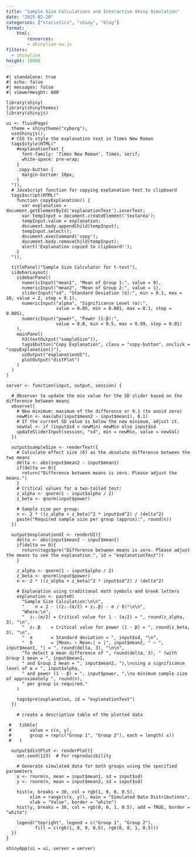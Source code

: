 ```yaml
---
title: "Sample Size Calculations and Interactive Shiny Simulation"
date: "2025-02-20"
categories: ["statistics", "shiny", "blog"]
format: 
    html:
        resources: 
        - shinylive-sw.js
filters:
  - shinylive
height: 10000
---
```


```shinylive-r
#| standalone: true
#| echo: false 
#| messages: false
#| viewerHeight: 800

library(shiny)
library(shinythemes)
library(shinyjs)

ui <- fluidPage(
  theme = shinytheme("cyborg"),
  useShinyjs(),
  # CSS to style the explanation text in Times New Roman
  tags$style(HTML("
    #explanationText {
      font-family: 'Times New Roman', Times, serif;
      white-space: pre-wrap;
    }
    .copy-button {
      margin-bottom: 10px;
    }
  ")),
  # JavaScript function for copying explanation text to clipboard
  tags$script(HTML("
    function copyExplanation() {
      var explanation = document.getElementById('explanationText').innerText;
      var tempInput = document.createElement('textarea');
      tempInput.value = explanation;
      document.body.appendChild(tempInput);
      tempInput.select();
      document.execCommand('copy');
      document.body.removeChild(tempInput);
      alert('Explanation copied to clipboard!');
    }
  ")),
  
  titlePanel("Sample Size Calculator for t-test"),
  sidebarLayout(
    sidebarPanel(
      numericInput("mean1", "Mean of Group 1:", value = 0),
      numericInput("mean2", "Mean of Group 2:", value = 1),
      sliderInput("sd", "Standard Deviation (σ):", min = 0.1, max = 10, value = 2, step = 0.1),
      numericInput("alpha", "Significance Level (α):", 
                   value = 0.05, min = 0.001, max = 0.1, step = 0.005),
      numericInput("power", "Power (1-β):", 
                   value = 0.8, min = 0.5, max = 0.99, step = 0.01)
    ),
    mainPanel(
      h3(textOutput("sampleSize")),
      tags$button("Copy Explanation", class = "copy-button", onclick = "copyExplanation()"),
      uiOutput("explanationUI"),
      plotOutput("distPlot")
    )
  )
)

server <- function(input, output, session) {
  
  # Observer to update the min value for the SD slider based on the difference between means
  observe({
    # New minimum: maximum of the difference or 0.1 (to avoid zero)
    newMin <- max(abs(input$mean2 - input$mean1), 0.1)
    # If the current SD value is below the new minimum, adjust it.
    newVal <- if (input$sd < newMin) newMin else input$sd
    updateSliderInput(session, "sd", min = newMin, value = newVal)
  })
  
  output$sampleSize <- renderText({
    # Calculate effect size (δ) as the absolute difference between the two means
    delta <- abs(input$mean2 - input$mean1)
    if(delta == 0){
      return("Difference between means is zero. Please adjust the means.")
    }
    # Critical values for a two-tailed test:
    z_alpha <- qnorm(1 - input$alpha / 2)
    z_beta <- qnorm(input$power)
    
    # Sample size per group:
    n <- 2 * ((z_alpha + z_beta)^2 * input$sd^2) / (delta^2)
    paste("Required sample size per group (approx):", round(n))
  })
  
  output$explanationUI <- renderUI({
    delta <- abs(input$mean2 - input$mean1)
    if(delta == 0){
      return(tags$pre("Difference between means is zero. Please adjust the means to see the explanation.", id = "explanationText"))
    }
    
    z_alpha <- qnorm(1 - input$alpha / 2)
    z_beta <- qnorm(input$power)
    n <- 2 * ((z_alpha + z_beta)^2 * input$sd^2) / (delta^2)
    
    # Explanation using traditional math symbols and Greek letters
    explanation <- paste0(
      "Sample Size Calculation:\n\n",
      "    n = 2 · ((z₁₋(α/2) + z₁₋β) · σ / δ)²\n\n",
      "Where:\n",
      "  z₁₋(α/2) = Critical value for 1 - (α/2) = ", round(z_alpha, 3), "\n",
      "  z₁₋β    = Critical value for power (1 - β) = ", round(z_beta, 3), "\n",
      "  σ       = Standard deviation = ", input$sd, "\n",
      "  δ       = |Mean₂ − Mean₁| = |", input$mean2, " − ", input$mean1, "| = ", round(delta, 3), "\n\n",
      "To detect a mean difference of ", round(delta, 3), " (with Group 1 mean = ", input$mean1, 
      " and Group 2 mean = ", input$mean2, "),\nusing a significance level of α = ", input$alpha, 
      " and power (1 - β) = ", input$power, ",\na minimum sample size of approximately ", round(n),
      " per group is required."
    )
    
    tags$pre(explanation, id = "explanationText")
  })

    # create a descriptive table of the plotted data 

 #   tibble( 
 #       value = c(x, y), 
 #       group = rep(c("Group 1", "Group 2"), each = length( x))
 #   )
  
  output$distPlot <- renderPlot({
    set.seed(123)  # For reproducibility
    
    # Generate simulated data for both groups using the specified parameters
    x <- rnorm(n, mean = input$mean1, sd = input$sd)
    y <- rnorm(n, mean = input$mean2, sd = input$sd)
    
    hist(x, breaks = 30, col = rgb(1, 0, 0, 0.5),
         xlim = range(c(x, y)), main = "Simulated Data Distributions",
         xlab = "Value", border = "white")
    hist(y, breaks = 30, col = rgb(0, 0, 1, 0.5), add = TRUE, border = "white")
    
    legend("topright", legend = c("Group 1", "Group 2"),
           fill = c(rgb(1, 0, 0, 0.5), rgb(0, 0, 1, 0.5)))
  })
}

shinyApp(ui = ui, server = server)


```
